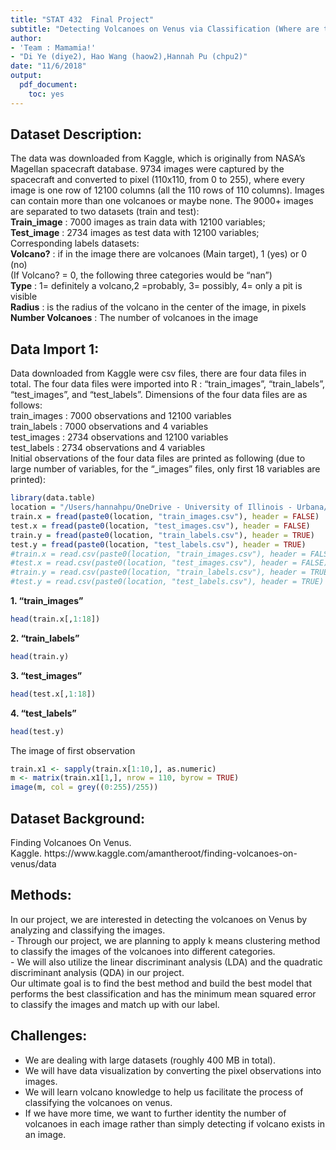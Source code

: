 ```yaml
---
title: "STAT 432  Final Project"
subtitle: "Detecting Volcanoes on Venus via Classification (Where are the Volcanoes?!!)"
author: 
- 'Team : Mamamia!'
- "Di Ye (diye2), Hao Wang (haow2),Hannah Pu (chpu2)"
date: "11/6/2018"
output: 
  pdf_document:
    toc: yes
---
```


## Dataset Description:
The data was downloaded from Kaggle, which is originally from NASA's Magellan spacecraft database. 9734 images were captured by the spacecraft and converted to pixel (110x110, from 0 to 255), where every image is one row of 12100 columns (all the 110 rows of 110 columns). Images can contain more than one volcanoes or maybe none.
The 9000+ images are separated to two datasets (train and test):     
**Train_image** : 7000 images as train data with 12100 variables;  
**Test_image** : 2734 images as test data with 12100 variables;  
Corresponding labels datasets:   
**Volcano?** : if in the image there are volcanoes (Main target), 1 (yes) or 0 (no)  
(If Volcano? = 0, the following three categories would be "nan")  
**Type** : 1= definitely a volcano,2 =probably, 3= possibly, 4= only a pit is visible   
**Radius** : is the radius of the volcano in the center of the image, in pixels   
**Number Volcanoes** : The number of volcanoes in the image  


## Data Import 1:
Data downloaded from Kaggle were csv files, there are four data files in total. The four data files were imported into R : "train_images", "train_labels", "test_images", and "test_labels". Dimensions of the four data files are as follows:  
train_images : 7000 observations and 12100 variables  
train_labels : 7000 observations and 4 variables  
test_images : 2734 observations and 12100 variables  
test_labels : 2734 observations and 4 variables  
Initial observations of the four data files are printed as following (due to large number of variables, for the "_images" files, only first 18 variables are printed):   
```r
library(data.table)
location = "/Users/hannahpu/OneDrive - University of Illinois - Urbana/STAT432/Project/"
train.x = fread(paste0(location, "train_images.csv"), header = FALSE)
test.x = fread(paste0(location, "test_images.csv"), header = FALSE)
train.y = fread(paste0(location, "train_labels.csv"), header = TRUE)
test.y = fread(paste0(location, "test_labels.csv"), header = TRUE)
#train.x = read.csv(paste0(location, "train_images.csv"), header = FALSE)
#test.x = read.csv(paste0(location, "test_images.csv"), header = FALSE)
#train.y = read.csv(paste0(location, "train_labels.csv"), header = TRUE)
#test.y = read.csv(paste0(location, "test_labels.csv"), header = TRUE)
```

**1. "train_images"**
```r
head(train.x[,1:18])
```

**2. "train_labels"**
```r
head(train.y)
```

**3. "test_images"**
```r
head(test.x[,1:18])
```

**4. "test_labels"**
```r
head(test.y)
```

\newpage
The image of first observation   
```r
train.x1 <- sapply(train.x[1:10,], as.numeric)
m <- matrix(train.x1[1,], nrow = 110, byrow = TRUE)
image(m, col = grey((0:255)/255))
```

## Dataset Background:
Finding Volcanoes On Venus.  
Kaggle. https://www.kaggle.com/amantheroot/finding-volcanoes-on-venus/data

## Methods:  
In our project, we are interested in detecting the volcanoes on Venus by analyzing and classifying the images.  
- Through our project, we are planning to apply k means clustering method to classify the images of the volcanoes into different categories.   
- We will also utilize the linear discriminant analysis (LDA) and the quadratic discriminant analysis (QDA) in our project.    
Our ultimate goal is to find the best method and build the best model that performs the best classification and has the minimum mean squared error to classify the images and match up with our label. 

## Challenges:
- We are dealing with large datasets (roughly 400 MB in total).
- We will have data visualization by converting the pixel observations into images.
- We will learn volcano knowledge to help us facilitate the process of classifying the volcanoes on venus.
- If we have more time, we want to further identity the number of volcanoes in each image rather than simply detecting if volcano exists in an image.




